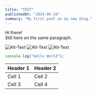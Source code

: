 ```yaml
---
title: "TEST"
publishedAt: "2024-06-18"
summary: "My first post on my new blog."
---
```


Hi there!  
Still here on the same paragraph.

![Alt-Text](/me.png)
![Alt-Text](/me.png)
![Alt-Text](/me.png)

```jsx
console.log("Hello World");
```

| Header 1 | Header 2 |
| -------- | -------- |
| Cell 1   | Cell 2   |
| Cell 3   | Cell 4   |
